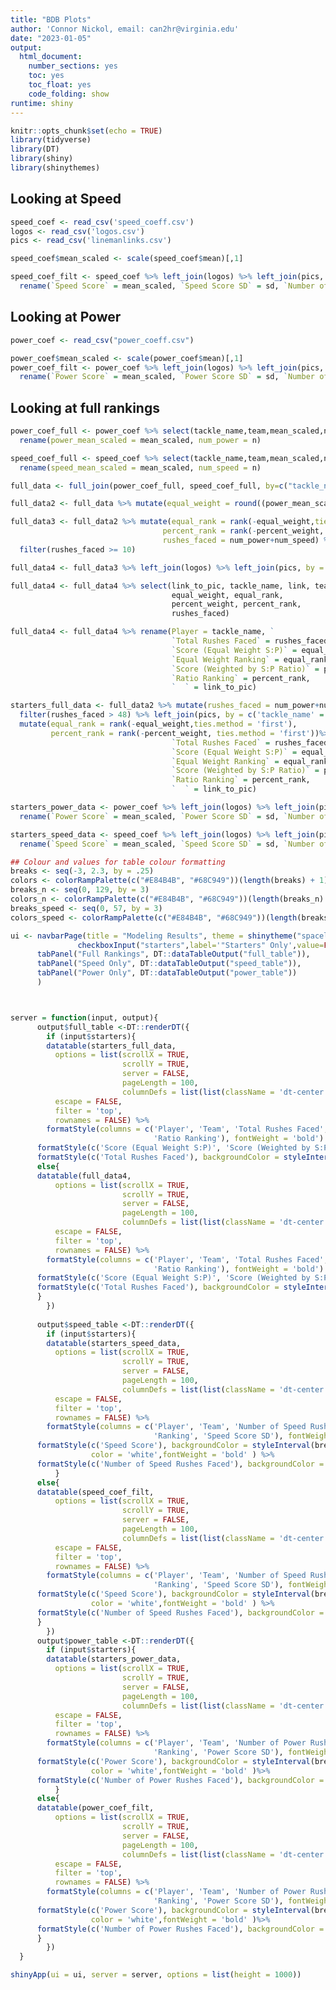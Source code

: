 ```yaml
---
title: "BDB Plots"
author: 'Connor Nickol, email: can2hr@virginia.edu'
date: "2023-01-05"
output:
  html_document:
    number_sections: yes
    toc: yes
    toc_float: yes
    code_folding: show
runtime: shiny    
---
```


```r
knitr::opts_chunk$set(echo = TRUE)
library(tidyverse)
library(DT)
library(shiny)
library(shinythemes)
```

## Looking at Speed
```r
speed_coef <- read_csv('speed_coeff.csv')
logos <- read_csv('logos.csv')
pics <- read_csv('linemanlinks.csv')

speed_coef$mean_scaled <- scale(speed_coef$mean)[,1]

speed_coef_filt <- speed_coef %>% left_join(logos) %>% left_join(pics, by = c('tackle_name' = 'Player')) %>% select(link_to_pic, tackle_name, link,team, mean_scaled, sd, n) %>% filter(n >= 5) %>% mutate(mean_scaled = round(mean_scaled, 3),sd = round(sd,3),Ranking = rank(-mean_scaled, ties.method = 'first')) %>% 
  rename(`Speed Score` = mean_scaled, `Speed Score SD` = sd, `Number of Speed Rushes Faced` = n, ` ` = link, Player = tackle_name, Team = team, `  ` = link_to_pic)

```
## Looking at Power
```r
power_coef <- read_csv("power_coeff.csv")

power_coef$mean_scaled <- scale(power_coef$mean)[,1]
power_coef_filt <- power_coef %>% left_join(logos) %>% left_join(pics, by = c('tackle_name' = 'Player')) %>% select(link_to_pic, tackle_name, link,team, mean_scaled, sd, n) %>% filter(n >= 5) %>% mutate(mean_scaled = round(mean_scaled, 3),sd = round(sd,3),Ranking = rank(-mean_scaled, ties.method = 'first')) %>% 
  rename(`Power Score` = mean_scaled, `Power Score SD` = sd, `Number of Power Rushes Faced` = n, ` ` = link, Player = tackle_name, Team = team, `  ` = link_to_pic)

```

## Looking at full rankings
```r
power_coef_full <- power_coef %>% select(tackle_name,team,mean_scaled,n) %>% 
  rename(power_mean_scaled = mean_scaled, num_power = n)

speed_coef_full <- speed_coef %>% select(tackle_name,team,mean_scaled,n) %>% 
  rename(speed_mean_scaled = mean_scaled, num_speed = n)

full_data <- full_join(power_coef_full, speed_coef_full, by=c("tackle_name", "team")) %>% na.omit()

full_data2 <- full_data %>% mutate(equal_weight = round((power_mean_scaled + speed_mean_scaled)/2,3),percent_weight = round(((power_mean_scaled)*.79 + (speed_mean_scaled)*.21)/2,3)) %>% select(-c(power_mean_scaled,speed_mean_scaled))

full_data3 <- full_data2 %>% mutate(equal_rank = rank(-equal_weight,ties.method = 'first'),
                                  percent_rank = rank(-percent_weight, ties.method = 'first'),
                                  rushes_faced = num_power+num_speed) %>% 
  filter(rushes_faced >= 10)

full_data4 <- full_data3 %>% left_join(logos) %>% left_join(pics, by = c('tackle_name' = 'Player'))

full_data4 <- full_data4 %>% select(link_to_pic, tackle_name, link, team,
                                    equal_weight, equal_rank, 
                                    percent_weight, percent_rank,
                                    rushes_faced)

full_data4 <- full_data4 %>% rename(Player = tackle_name, `            ` = link, Team = team,
                                    `Total Rushes Faced` = rushes_faced, 
                                    `Score (Equal Weight S:P)` = equal_weight,
                                    `Equal Weight Ranking` = equal_rank, 
                                    `Score (Weighted by S:P Ratio)` = percent_weight,
                                    `Ratio Ranking` = percent_rank,
                                    `  ` = link_to_pic)

```

```r
starters_full_data <- full_data2 %>% mutate(rushes_faced = num_power+num_speed) %>% 
  filter(rushes_faced > 48) %>% left_join(pics, by = c('tackle_name' = 'Player')) %>% 
  mutate(equal_rank = rank(-equal_weight,ties.method = 'first'),
         percent_rank = rank(-percent_weight, ties.method = 'first'))%>% left_join(logos) %>% select(link_to_pic, tackle_name, link, team,equal_weight, equal_rank, percent_weight, percent_rank, rushes_faced) %>% rename(Player = tackle_name, ` ` = link, Team = team,
                                    `Total Rushes Faced` = rushes_faced, 
                                    `Score (Equal Weight S:P)` = equal_weight,
                                    `Equal Weight Ranking` = equal_rank, 
                                    `Score (Weighted by S:P Ratio)` = percent_weight,
                                    `Ratio Ranking` = percent_rank,
                                    `  ` = link_to_pic)

starters_power_data <- power_coef %>% left_join(logos) %>% left_join(pics, by = c('tackle_name' = 'Player')) %>% select(link_to_pic,tackle_name, link,team, mean_scaled, sd, n) %>% filter(n > 33) %>%  mutate(mean_scaled = round(mean_scaled, 3),sd = round(sd,3),Ranking = rank(-mean_scaled, ties.method = 'first')) %>% 
  rename(`Power Score` = mean_scaled, `Power Score SD` = sd, `Number of Power Rushes Faced` = n, ` ` = link, Player = tackle_name, Team = team,`  ` = link_to_pic) 

starters_speed_data <- speed_coef %>% left_join(logos) %>% left_join(pics, by = c('tackle_name' = 'Player')) %>% select(link_to_pic,tackle_name, link,team, mean_scaled, sd, n) %>% filter(n > 13) %>% mutate(mean_scaled = round(mean_scaled, 3),sd = round(sd,3),Ranking = rank(-mean_scaled, ties.method = 'first')) %>% 
  rename(`Speed Score` = mean_scaled, `Speed Score SD` = sd, `Number of Speed Rushes Faced` = n, ` ` = link, Player = tackle_name, Team = team, `  ` = link_to_pic)
```



```r
## Colour and values for table colour formatting
breaks <- seq(-3, 2.3, by = .25)
colors <- colorRampPalette(c("#E84B4B", "#68C949"))(length(breaks) + 1)
breaks_n <- seq(0, 129, by = 3)
colors_n <- colorRampPalette(c("#E84B4B", "#68C949"))(length(breaks_n) + 1)
breaks_speed <- seq(0, 57, by = 3)
colors_speed <- colorRampPalette(c("#E84B4B", "#68C949"))(length(breaks_speed) + 1)

ui <- navbarPage(title = "Modeling Results", theme = shinytheme("spacelab"),
               checkboxInput("starters",label='"Starters" Only',value=FALSE),
      tabPanel("Full Rankings", DT::dataTableOutput("full_table")),
      tabPanel("Speed Only", DT::dataTableOutput("speed_table")),
      tabPanel("Power Only", DT::dataTableOutput("power_table"))
      )



server = function(input, output){
      output$full_table <-DT::renderDT({
        if (input$starters){
        datatable(starters_full_data,
          options = list(scrollX = TRUE,
                         scrollY = TRUE,
                         server = FALSE,
                         pageLength = 100,
                         columnDefs = list(list(className = 'dt-center',width = '350px',targets = '_all'))),
          escape = FALSE,
          filter = 'top',
          rownames = FALSE) %>% 
        formatStyle(columns = c('Player', 'Team', 'Total Rushes Faced', 'Equal Weight Ranking',
                                'Ratio Ranking'), fontWeight = 'bold') %>% 
      formatStyle(c('Score (Equal Weight S:P)', 'Score (Weighted by S:P Ratio)'), backgroundColor = styleInterval(breaks, colors), color = 'white',fontWeight = 'bold' ) %>% 
      formatStyle(c('Total Rushes Faced'), backgroundColor = styleInterval(breaks_n, colors_n), color = 'white',fontWeight = 'bold' )}
      else{
      datatable(full_data4,
          options = list(scrollX = TRUE,
                         scrollY = TRUE,
                         server = FALSE,
                         pageLength = 100,
                         columnDefs = list(list(className = 'dt-center',width = '350px',targets = '_all'))),
          escape = FALSE,
          filter = 'top',
          rownames = FALSE) %>% 
        formatStyle(columns = c('Player', 'Team', 'Total Rushes Faced', 'Equal Weight Ranking',
                                'Ratio Ranking'), fontWeight = 'bold') %>% 
      formatStyle(c('Score (Equal Weight S:P)', 'Score (Weighted by S:P Ratio)'), backgroundColor = styleInterval(breaks, colors), color = 'white',fontWeight = 'bold' ) %>% 
      formatStyle(c('Total Rushes Faced'), backgroundColor = styleInterval(breaks_n, colors_n), color = 'white',fontWeight = 'bold' )
      }
        })
      
      output$speed_table <-DT::renderDT({
        if (input$starters){
        datatable(starters_speed_data,
          options = list(scrollX = TRUE,
                         scrollY = TRUE,
                         server = FALSE,
                         pageLength = 100,
                         columnDefs = list(list(className = 'dt-center',width = '350px',targets = '_all'))),
          escape = FALSE,
          filter = 'top',
          rownames = FALSE) %>% 
        formatStyle(columns = c('Player', 'Team', 'Number of Speed Rushes Faced', 
                                'Ranking', 'Speed Score SD'), fontWeight = 'bold') %>% 
      formatStyle(c('Speed Score'), backgroundColor = styleInterval(breaks, colors),
                  color = 'white',fontWeight = 'bold' ) %>% 
      formatStyle(c('Number of Speed Rushes Faced'), backgroundColor = styleInterval(breaks_speed, colors_speed), color = 'white',fontWeight = 'bold')
          }
      else{
      datatable(speed_coef_filt,
          options = list(scrollX = TRUE,
                         scrollY = TRUE,
                         server = FALSE,
                         pageLength = 100,
                         columnDefs = list(list(className = 'dt-center',width = '350px',targets = '_all'))),
          escape = FALSE,
          filter = 'top',
          rownames = FALSE) %>% 
        formatStyle(columns = c('Player', 'Team', 'Number of Speed Rushes Faced', 
                                'Ranking', 'Speed Score SD'), fontWeight = 'bold') %>% 
      formatStyle(c('Speed Score'), backgroundColor = styleInterval(breaks, colors),
                  color = 'white',fontWeight = 'bold' ) %>% 
      formatStyle(c('Number of Speed Rushes Faced'), backgroundColor = styleInterval(breaks_speed, colors_speed), color = 'white',fontWeight = 'bold')
      }
        })
      output$power_table <-DT::renderDT({
        if (input$starters){
        datatable(starters_power_data,
          options = list(scrollX = TRUE,
                         scrollY = TRUE,
                         server = FALSE,
                         pageLength = 100,
                         columnDefs = list(list(className = 'dt-center',width = '350px',targets = '_all'))),
          escape = FALSE,
          filter = 'top',
          rownames = FALSE) %>% 
        formatStyle(columns = c('Player', 'Team', 'Number of Power Rushes Faced', 
                                'Ranking', 'Power Score SD'), fontWeight = 'bold') %>% 
      formatStyle(c('Power Score'), backgroundColor = styleInterval(breaks, colors),
                  color = 'white',fontWeight = 'bold' )%>% 
      formatStyle(c('Number of Power Rushes Faced'), backgroundColor = styleInterval(breaks_n, colors_n), color = 'white',fontWeight = 'bold')
          }
      else{
      datatable(power_coef_filt,
          options = list(scrollX = TRUE,
                         scrollY = TRUE,
                         server = FALSE,
                         pageLength = 100,
                         columnDefs = list(list(className = 'dt-center',width = '350px',targets = '_all'))),
          escape = FALSE,
          filter = 'top',
          rownames = FALSE) %>% 
        formatStyle(columns = c('Player', 'Team', 'Number of Power Rushes Faced', 
                                'Ranking', 'Power Score SD'), fontWeight = 'bold') %>% 
      formatStyle(c('Power Score'), backgroundColor = styleInterval(breaks, colors),
                  color = 'white',fontWeight = 'bold' )%>% 
      formatStyle(c('Number of Power Rushes Faced'), backgroundColor = styleInterval(breaks_n, colors_n), color = 'white',fontWeight = 'bold')
      }
        })
  }

shinyApp(ui = ui, server = server, options = list(height = 1000))
```


